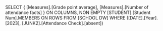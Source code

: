 SELECT
  {
    [Measures].[Grade point average],
    [Measures].[Number of attendance facts]
  } ON COLUMNS,
  NON EMPTY [STUDENT].[Student Num].MEMBERS ON ROWS
FROM
  [SCHOOL DW]
WHERE
	([DATE].[Year].[2023],
	[JUNK2].[Attendance Check].[absent])